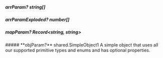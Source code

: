
##### **arrParam?** *string*[]

##### **arrParamExploded?** *number*[]

##### **mapParam?** Record<string, *string*>

<Collapsible>
    ##### **objParam?** shared.SimpleObject1
    A simple object that uses all our supported primitive types and enums and has optional properties.
    <Collapsible.Break/>
    <SimpleObject1/>
</Collapsible>

